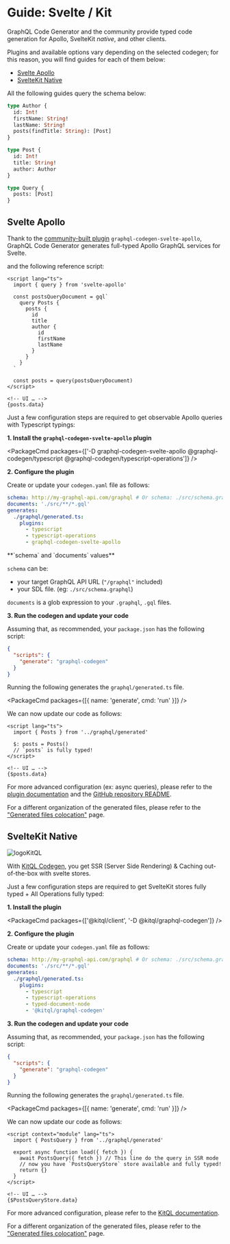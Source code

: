 
# Guide: Svelte / Kit

GraphQL Code Generator and the community provide typed code generation for Apollo, SvelteKit _native_, and other clients.

Plugins and available options vary depending on the selected codegen; for this reason, you will find guides for each of them below:

- [Svelte Apollo](#svelte-apollo)
- [SvelteKit Native](#sveltekit-native)

All the following guides query the schema below:

```graphql filename="schema.graphql"
type Author {
  id: Int!
  firstName: String!
  lastName: String!
  posts(findTitle: String): [Post]
}

type Post {
  id: Int!
  title: String!
  author: Author
}

type Query {
  posts: [Post]
}
```

## Svelte Apollo

Thank to the [community-built plugin](https://github.com/ticruz38/graphql-codegen-svelte-apollo#readme) `graphql-codegen-svelte-apollo`, GraphQL Code Generator generates full-typed Apollo GraphQL services for Svelte.

and the following reference script:

```svelte
<script lang="ts">
  import { query } from 'svelte-apollo'

  const postsQueryDocument = gql`
    query Posts {
      posts {
        id
        title
        author {
          id
          firstName
          lastName
        }
      }
    }
  `

  const posts = query(postsQueryDocument)
</script>

<!-- UI … -->
{posts.data}
```

Just a few configuration steps are required to get observable Apollo queries with Typescript typings:

**1. Install the `graphql-codegen-svelte-apollo` plugin**

<PackageCmd
  packages={['-D graphql-codegen-svelte-apollo @graphql-codegen/typescript @graphql-codegen/typescript-operations']}
/>

**2. Configure the plugin**

Create or update your `codegen.yaml` file as follows:

```yaml
schema: http://my-graphql-api.com/graphql # Or schema: ./src/schema.graphql
documents: './src/**/*.gql'
generates:
  ./graphql/generated.ts:
    plugins:
      - typescript
      - typescript-operations
      - graphql-codegen-svelte-apollo
```

<Callout>
**`schema` and `documents` values**

`schema` can be:

- your target GraphQL API URL (`"/graphql"` included)
- your SDL file. (eg: `./src/schema.graphql`)

`documents` is a glob expression to your `.graphql`, `.gql` files.

</Callout>

**3. Run the codegen and update your code**

Assuming that, as recommended, your `package.json` has the following script:

```json
{
  "scripts": {
    "generate": "graphql-codegen"
  }
}
```

Running the following generates the `graphql/generated.ts` file.

<PackageCmd packages={[{ name: 'generate', cmd: 'run' }]} />

We can now update our code as follows:

```svelte
<script lang="ts">
  import { Posts } from '../graphql/generated'

  $: posts = Posts()
  // `posts` is fully typed!
</script>

<!-- UI … -->
{$posts.data}
```

For more advanced configuration (ex: async queries), please refer to the [plugin documentation](/plugins/typescript-svelte-apollo) and the [GitHub repository README](https://github.com/ticruz38/graphql-codegen-svelte-apollo).

For a different organization of the generated files, please refer to the ["Generated files colocation"](/docs/advanced/generated-files-colocation) page.

## SvelteKit Native

![logoKitQL](https://raw.githubusercontent.com/jycouet/kitql/main/logo.svg)

With [KitQL Codegen](https://github.com/jycouet/kitql/tree/main/packages/graphql-codegen), you get SSR (Server Side Rendering) & Caching out-of-the-box with svelte stores.

Just a few configuration steps are required to get SvelteKit stores fully typed + All Operations fully typed:

**1. Install the plugin**

<PackageCmd packages={['@kitql/client', '-D @kitql/graphql-codegen']} />

**2. Configure the plugin**

Create or update your `codegen.yaml` file as follows:

```yaml
schema: http://my-graphql-api.com/graphql # Or schema: ./src/schema.graphql
documents: './src/**/*.gql'
generates:
  ./graphql/generated.ts:
    plugins:
      - typescript
      - typescript-operations
      - typed-document-node
      - '@kitql/graphql-codegen'
```

**3. Run the codegen and update your code**

Assuming that, as recommended, your `package.json` has the following script:

```json
{
  "scripts": {
    "generate": "graphql-codegen"
  }
}
```

Running the following generates the `graphql/generated.ts` file.

<PackageCmd packages={[{ name: 'generate', cmd: 'run' }]} />

We can now update our code as follows:

```svelte
<script context="module" lang="ts">
  import { PostsQuery } from '../graphql/generated'

  export async function load({ fetch }) {
    await PostsQuery({ fetch }) // This line do the query in SSR mode
    // now you have `PostsQueryStore` store available and fully typed!
    return {}
  }
</script>

<!-- UI … -->
{$PostsQueryStore.data}
```

For more advanced configuration, please refer to the [KitQL documentation](https://github.com/jycouet/kitql/tree/main/packages/graphql-codegen).

For a different organization of the generated files, please refer to the ["Generated files colocation"](/docs/advanced/generated-files-colocation) page.
